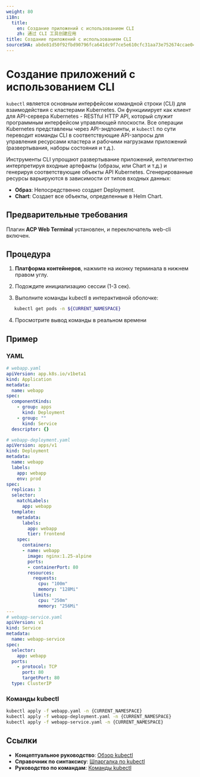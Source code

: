 ```yaml
---
weight: 80
i18n:
  title:
    en: Создание приложений с использованием CLI
    zh: 通过 CLI 工具创建应用
title: Создание приложений с использованием CLI
sourceSHA: abde81d50f92fbd90796fca641dc9f7ce5e610cfc31aa73e752674ccae0400fe
---
```


# Создание приложений с использованием CLI

`kubectl` является основным интерфейсом командной строки (CLI) для взаимодействия с кластерами Kubernetes. Он функцииирует как клиент для API-сервера Kubernetes - RESTful HTTP API, который служит программным интерфейсом управляющей плоскости. Все операции Kubernetes представлены через API-эндпоинты, и `kubectl` по сути переводит команды CLI в соответствующие API-запросы для управления ресурсами кластера и рабочими нагрузками приложений (развертывания, наборы состояния и т.д.).

Инструменты CLI упрощают развертывание приложений, интеллигентно интерпретируя входные артефакты (образы, или Chart и т.д.) и генерируя соответствующие объекты API Kubernetes. Сгенерированные ресурсы варьируются в зависимости от типов входных данных:

- **Образ**: Непосредственно создает Deployment.
- **Chart**: Создает все объекты, определенные в Helm Chart.

## Предварительные требования

Плагин **ACP Web Terminal** установлен, и переключатель web-cli включен.

## Процедура

1. **Платформа контейнеров**, нажмите на иконку терминала в нижнем правом углу.

2. Подождите инициализацию сессии (1-3 сек).

3. Выполните команды kubectl в интерактивной оболочке:

```bash
   kubectl get pods -n ${CURRENT_NAMESPACE}
```

4. Просмотрите вывод команды в реальном времени

## Пример

### YAML

```yaml
# webapp.yaml
apiVersion: app.k8s.io/v1beta1
kind: Application
metadata:
  name: webapp
spec:
  componentKinds:
    - group: apps
      kind: Deployment
    - group: ""
      kind: Service
  descriptor: {}

# webapp-deployment.yaml
apiVersion: apps/v1
kind: Deployment
metadata:
  name: webapp
  labels:
    app: webapp
    env: prod
spec:
  replicas: 3
  selector:
    matchLabels:
      app: webapp
  template:
    metadata:
      labels:
        app: webapp
        tier: frontend
    spec:
      containers:
      - name: webapp
        image: nginx:1.25-alpine
        ports:
        - containerPort: 80
        resources:
          requests:
            cpu: "100m"
            memory: "128Mi"
          limits:
            cpu: "250m"
            memory: "256Mi"
---
# webapp-service.yaml
apiVersion: v1
kind: Service
metadata:
  name: webapp-service
spec:
  selector:
    app: webapp
  ports:
    - protocol: TCP
      port: 80
      targetPort: 80
  type: ClusterIP
```

### Команды kubectl

```bash
kubectl apply -f webapp.yaml -n {CURRENT_NAMESPACE}
kubectl apply -f webapp-deployment.yaml -n {CURRENT_NAMESPACE}
kubectl apply -f webapp-service.yaml -n {CURRENT_NAMESPACE}
```

## Ссылки

- **Концептуальное руководство**: [Обзор kubectl](https://kubernetes.io/docs/reference/kubectl/overview/)
- **Справочник по синтаксису**: [Шпаргалка по kubectl](https://kubernetes.io/docs/reference/kubectl/cheatsheet/)
- **Руководство по командам**: [Команды kubectl](https://kubernetes.io/docs/reference/generated/kubectl/kubectl-commands)
